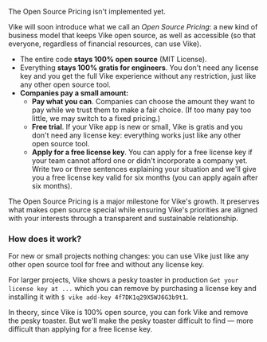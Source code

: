
<Construction>The Open Source Pricing isn't implemented yet.</Construction>

<div style={{display: 'flex', justifyContent: 'center', marginTop: 37, marginBottom: 30}}>
<OpenSourceSVG />
</div>

Vike will soon introduce what we call an *Open Source Pricing*: a new kind of business model that keeps Vike open source, as well as accessible (so that everyone, regardless of financial resources, can use Vike).

- The entire code **stays 100% open source** (MIT License).
- Everything **stays 100% gratis for engineers**. You don't need any license key and you get the full Vike experience without any restriction, just like any other open source tool.
- **Companies pay a small amount:**
  - **Pay what you can**. Companies can choose the amount they want to pay while we trust them to make a fair choice. (If too many pay too little, we may switch to a fixed pricing.)
  - **Free trial**. If your Vike app is new or small, Vike is gratis and you don't need any license key: everything works just like any other open source tool.
  - **Apply for a free license key**.  You can apply for a free license key if your team cannot afford one or didn't incorporate a company yet. Write two or three sentences explaining your situation and we'll give you a free license key valid for six months (you can apply again after six months).

The Open Source Pricing is a major milestone for Vike's growth. It preserves what makes open source special while ensuring Vike's priorities are aligned with your interests through a transparent and sustainable relationship.

### How does it work?

For new or small projects nothing changes: you can use Vike just like any other open source tool for free and without any license key.

For larger projects, Vike shows a pesky toaster in production `Get your license key at ...` which you can remove by purchasing a license key and installing it with `$ vike add-key 4f7DK1q29X5WJ6G3b9t1`.

In theory, since Vike is 100% open source, you can fork Vike and remove the pesky toaster. But we'll make the pesky toaster difficult to find &mdash; more difficult than applying for a free license key.
